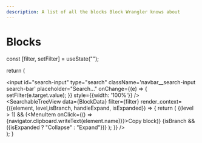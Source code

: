```yaml
---
description: A list of all the blocks Block Wrangler knows about
---
```



# Blocks
  const [filter, setFilter] = useState("");

  return (
    <div>
      <div className="navbar__search StickySearch">
        <label htmlFor="search-input">
          <span className="search-icon" tabIndex="0"></span>
        </label>
        <input 
          id="search-input"
          type="search"
          className='navbar__search-input search-bar'
          placeholder="Search..." 
          onChange={(e) => {
            setFilter(e.target.value);
          }}
          style={{width: '100%'}}
        />
      </div>
      <SearchableTreeView
        data={BlockData}
        filter={filter}
		render_context={({element, level,isBranch, handleExpand, isExpanded}) => {
          return (
            <span>
            {(level > 1) && (<MenuItem onClick={() => {navigator.clipboard.writeText(element.name)}}>Copy block</MenuItem>)}
            {isBranch && (<MenuItem onClick={handleExpand}>{isExpanded ? "Collapse" : "Expand"}</MenuItem>)}
            </span>
          );
        }}
      />
    </div>
  );
}

<TagSearcher />

